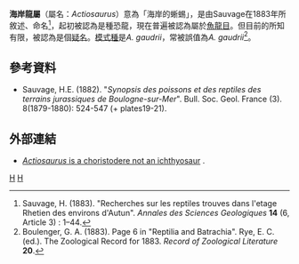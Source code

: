 {{Automatic Taxobox
| taxon = Actiosaurus
| status = fossil
| fossil_range = [[三疊紀|三疊紀]], {{fossilrange|瑞替阶}}
| image = Actiosaurus.jpg
| image_caption = 海岸龍的[[肱骨|肱骨]]
| authority = Sauvage, 1883
| type_species = '''海岸龍<br>''Actiosaurus gaudrii'''''
| type_species_authority = Sauvage, 1883 
}}
'''海岸龍屬'''（屬名：''Actiosaurus''）意為「海岸的蜥蜴」，是由Sauvage在1883年所敘述、命名<ref>Sauvage, H. (1883). "Recherches sur les reptiles trouves dans l'etage Rhetien des environs d'Autun". ''Annales des Sciences Geologiques'' '''14''' (6, Article 3) : 1–44.</ref>，起初被認為是種恐龍，現在普遍被認為屬於[[魚龍目|魚龍目]]。但目前的所知有限，被認為是個[[疑名|疑名]]。[[模式種|模式種]]是''A. gaudrii''，常被誤值為''A. gaudrii''<ref>Boulenger, G. A. (1883). Page 6 in "Reptilia and Batrachia". Rye, E. C. (ed.). The Zoological Record for 1883. ''Record of Zoological Literature'' '''20'''.</ref>。

== 參考資料 ==
<div class="references-small">
<references></references>
* Sauvage, H.E. (1882). "''Synopsis des poissons et des reptiles des terrains jurassiques de Boulogne-sur-Mer''". Bull. Soc. Geol. France (3). 8(1879-1880): 524-547 (+ plates19-21).
</div>

==外部連結==
*[http://theropoddatabase.blogspot.com/2010/06/actiosaurus-is-choristodere-not.html ''Actiosaurus'' is a choristodere not an ichthyosaur] {{Wayback|url=http://theropoddatabase.blogspot.com/2010/06/actiosaurus-is-choristodere-not.html |date=20120312220728 }}.
{{魚龍目|I.}}
{{Taxonbar|from=Q1197025}}

[[Category:魚龍目|H]]
[[Category:三疊紀爬行動物|H]]


{{Paleo-reptile-stub}}